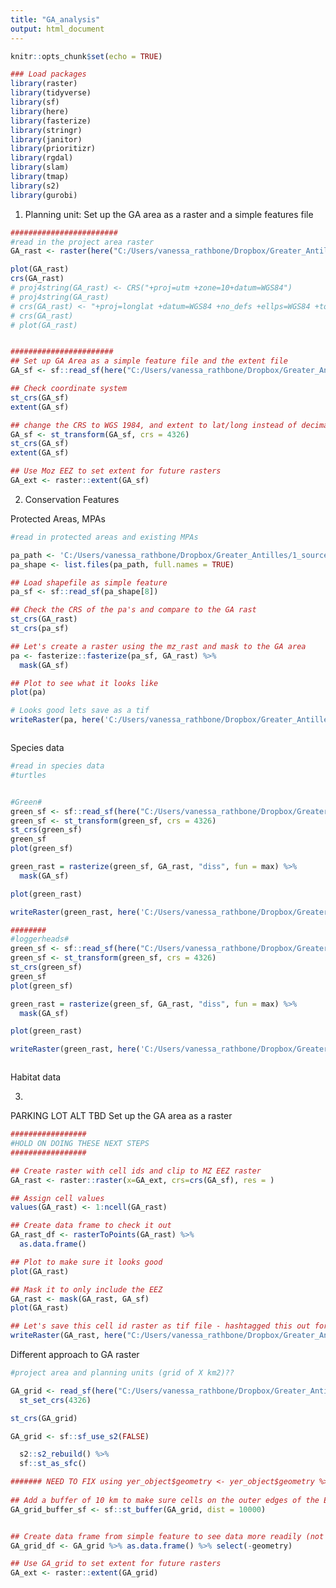 ```yaml
---
title: "GA_analysis"
output: html_document
---
```


```r
knitr::opts_chunk$set(echo = TRUE)

### Load packages
library(raster)
library(tidyverse)
library(sf)
library(here)
library(fasterize)
library(stringr)
library(janitor)
library(prioritizr)
library(rgdal)
library(slam)
library(tmap)
library(s2)
library(gurobi)

```

1. Planning unit: 
Set up the GA area as a raster and a simple features file
```r

########################
#read in the project area raster
GA_rast <- raster(here("C:/Users/vanessa_rathbone/Dropbox/Greater_Antilles/VR files/VR Files/2_Grid/grid_rast_84/grid_rast_84.tif"))

plot(GA_rast)
crs(GA_rast)
# proj4string(GA_rast) <- CRS("+proj=utm +zone=10+datum=WGS84")
# proj4string(GA_rast)
# crs(GA_rast) <- "+proj=longlat +datum=WGS84 +no_defs +ellps=WGS84 +towgs84=0,0,0"
# crs(GA_rast)
# plot(GA_rast)


#######################
## Set up GA Area as a simple feature file and the extent file
GA_sf <- sf::read_sf(here("C:/Users/vanessa_rathbone/Dropbox/Greater_Antilles/VR files/VR Files/2_Grid/Grid_2.shp"))

## Check coordinate system
st_crs(GA_sf)
extent(GA_sf)

## change the CRS to WGS 1984, and extent to lat/long instead of decimals
GA_sf <- st_transform(GA_sf, crs = 4326)
st_crs(GA_sf)
extent(GA_sf)

## Use Moz EEZ to set extent for future rasters
GA_ext <- raster::extent(GA_sf)

```

2. Conservation Features

Protected Areas, MPAs
```r

#read in protected areas and existing MPAs

pa_path <- 'C:/Users/vanessa_rathbone/Dropbox/Greater_Antilles/1_sources/Rey/WDPA_WDOECM_SA_Polyg_ALL_GAE'
pa_shape <- list.files(pa_path, full.names = TRUE)

## Load shapefile as simple feature
pa_sf <- sf::read_sf(pa_shape[8]) 

## Check the CRS of the pa's and compare to the GA rast
st_crs(GA_rast)
st_crs(pa_sf)

## Let's create a raster using the mz_rast and mask to the GA area
pa <- fasterize::fasterize(pa_sf, GA_rast) %>%
  mask(GA_sf)

## Plot to see what it looks like
plot(pa)

# Looks good lets save as a tif
writeRaster(pa, here('C:/Users/vanessa_rathbone/Dropbox/Greater_Antilles/VR files/VR Files/outputs/GA_pa.tif'), overwrite = TRUE)



```

Species data
```r
#read in species data
#turtles


#Green#
green_sf <- sf::read_sf(here("C:/Users/vanessa_rathbone/Dropbox/Greater_Antilles/VR files/VR Files/turtles/Nesting Data Widecast/green_proj.shp"))
green_sf <- st_transform(green_sf, crs = 4326)
st_crs(green_sf)
green_sf
plot(green_sf)

green_rast = rasterize(green_sf, GA_rast, "diss", fun = max) %>% 
  mask(GA_sf)

plot(green_rast)

writeRaster(green_rast, here('C:/Users/vanessa_rathbone/Dropbox/Greater_Antilles/VR files/VR Files/outputs/GA_green.tif'), overwrite = TRUE)

########
#loggerheads#
green_sf <- sf::read_sf(here("C:/Users/vanessa_rathbone/Dropbox/Greater_Antilles/VR files/VR Files/turtles/Nesting Data Widecast/green_proj.shp"))
green_sf <- st_transform(green_sf, crs = 4326)
st_crs(green_sf)
green_sf
plot(green_sf)

green_rast = rasterize(green_sf, GA_rast, "diss", fun = max) %>% 
  mask(GA_sf)

plot(green_rast)

writeRaster(green_rast, here('C:/Users/vanessa_rathbone/Dropbox/Greater_Antilles/VR files/VR Files/outputs/GA_green.tif'), overwrite = TRUE)



```


Habitat data

3. 


PARKING LOT
ALT TBD Set up the GA area as a raster
```r

#################
#HOLD ON DOING THESE NEXT STEPS
#################

## Create raster with cell ids and clip to MZ EEZ raster
GA_rast <- raster::raster(x=GA_ext, crs=crs(GA_sf), res = )

## Assign cell values
values(GA_rast) <- 1:ncell(GA_rast) 

## Create data frame to check it out
GA_rast_df <- rasterToPoints(GA_rast) %>%
  as.data.frame()

## Plot to make sure it looks good
plot(GA_rast)

## Mask it to only include the EEZ
GA_rast <- mask(GA_rast, GA_sf)
plot(GA_rast)

## Let's save this cell id raster as tif file - hashtagged this out for now since the tif is too big
writeRaster(GA_rast, here("C:/Users/vanessa_rathbone/Dropbox/Greater_Antilles/2_Grid/GA_rast.tif"), overwrite = TRUE)

```

Different approach to GA raster 
```r

#project area and planning units (grid of X km2)??

GA_grid <- read_sf(here("C:/Users/vanessa_rathbone/Dropbox/Greater_Antilles/2_Grid/Grid_2.shp")) %>% 
  st_set_crs(4326)

st_crs(GA_grid)

GA_grid <- sf::sf_use_s2(FALSE)

  s2::s2_rebuild() %>% 
  sf::st_as_sfc()

####### NEED TO FIX using yer_object$geometry <- yer_object$geometry %>% s2::s2_rebuild() %>% sf::st_as_sfc() OR sf::sf_use_s2(FALSE)
  
## Add a buffer of 10 km to make sure cells on the outer edges of the EEZ are included
GA_grid_buffer_sf <- sf::st_buffer(GA_grid, dist = 10000)


## Create data frame from simple feature to see data more readily (not necessary, but helpful for larger sf)
GA_grid_df <- GA_grid %>% as.data.frame() %>% select(-geometry)

## Use GA_grid to set extent for future rasters
GA_ext <- raster::extent(GA_grid)


```
